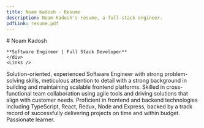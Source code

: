 ```yaml
---
title: Noam Kadosh - Resume
description: Noam Kadosh's resume, a full-stack engineer.
pdfLink: resume.pdf
---
```



<div class="flex column">
    <div class="w-2/5">
    # Noam Kadosh

    **Software Engineer | Full Stack Developer**
    </div>
    <Links />
</div>

Solution-oriented, experienced Software Engineer with strong problem-solving skills, meticulous attention to detail with a strong background in building and maintaining scalable frontend platforms. Skilled in cross-functional team collaboration using agile tools and driving solutions that align with customer needs. Proficient in frontend and backend technologies including TypeScript, React, Redux, Node and Express, backed by a track record of successfully delivering projects on time and within budget. Passionate learner.
